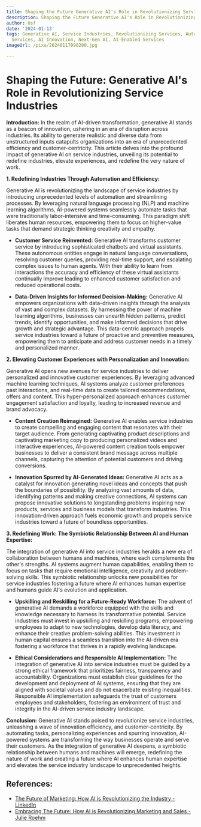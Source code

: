 ```yaml
---
title: Shaping the Future Generative AI's Role in Revolutionizing Service Industries
description: Shaping the Future Generative AI's Role in Revolutionizing Service Industries
author: Usf
date: '2024-01-13'
tags: Generative AI, Service Industries, Revolutionizing Services, Automation, AI-Driven
  Services, AI Innovation, Next-Gen AI, AI-Enabled Services
imageUrl: /pixa/20240117090200.jpg

---
```

# Shaping the Future: Generative AI's Role in Revolutionizing Service Industries

**Introduction:**
In the realm of AI-driven transformation, generative AI stands as a beacon of innovation, ushering in  an era of disruption across industries. Its ability to  generate  realistic  and diverse data from unstructured inputs catapults organizations into  an era of unprecedented efficiency and customer-centricity. This article delves  into the profound impact of generative  AI on service industries, unveiling its potential to redefine industries,  elevate experiences, and redefine the very  nature of work.

**1.  Redefining Industries Through Automation and Efficiency:**

Generative AI is revolutionizing the landscape of service industries by introducing unprecedented levels of  automation  and streamlining processes.  By leveraging natural language processing (NLP) and machine learning  algorithms, AI-powered systems seamlessly automate tasks that were traditionally labor-intensive and time-consuming. This paradigm shift  liberates human  resources, empowering them to focus on  higher-value tasks that demand strategic thinking creativity and empathy.

- **Customer Service Reinvented:** Generative AI transforms customer service by introducing sophisticated  chatbots and  virtual assistants. These autonomous entities engage  in natural language conversations,  resolving  customer queries, providing real-time support, and escalating complex issues to human agents. With their ability to learn from interactions the accuracy and efficiency  of these virtual assistants continually improve leading to enhanced customer satisfaction and reduced operational costs.

- **Data-Driven  Insights for  Informed Decision-Making:** Generative AI empowers organizations with data-driven insights through the analysis of vast and complex datasets. By harnessing the power of machine learning algorithms, businesses can unearth  hidden  patterns, predict trends, identify opportunities, and make informed decisions that drive growth and strategic advantage. This data-centric approach propels service industries toward a  future of proactive and preventive measures, empowering them to anticipate and address customer needs in a timely and personalized manner.

**2. Elevating Customer Experiences  with Personalization and Innovation:**

Generative AI opens new avenues for service industries to deliver personalized and innovative customer experiences. By leveraging advanced  machine learning techniques, AI systems analyze customer preferences past  interactions,  and  real-time data to  create tailored recommendations, offers and content. This hyper-personalized  approach enhances customer engagement satisfaction and loyalty, leading to increased revenue and brand advocacy.

- **Content Creation Reimagined:** Generative AI  enables service industries to create compelling and engaging  content that resonates with their target audience. From  generating captivating product descriptions and  captivating marketing copy to producing  personalized videos and  interactive experiences, AI-powered content creation tools empower businesses  to deliver a consistent brand message across multiple channels, capturing the attention of  potential  customers and driving conversions.

- **Innovation Spurred by AI-Generated Ideas:** Generative AI acts as a catalyst for innovation generating novel ideas and concepts that push the boundaries of possibility. By analyzing vast amounts of data, identifying patterns and  making creative connections, AI systems can propose innovative solutions to longstanding problems inspiring new products, services and business models that transform industries. This innovation-driven approach fuels  economic  growth and propels service industries  toward a future of boundless opportunities.

**3. Redefining Work: The Symbiotic Relationship Between AI and Human Expertise:**

The integration of generative AI into service industries heralds a new era of  collaboration between humans and  machines, where  each complements the other's strengths. AI systems augment  human capabilities, enabling them to focus on tasks that require emotional intelligence,  creativity and problem-solving  skills. This symbiotic relationship unlocks new  possibilities for service industries fostering a future where AI enhances human expertise and humans  guide AI's evolution and application.

- **Upskilling  and Reskilling for a Future-Ready Workforce:** The advent of generative AI demands a workforce equipped with the skills and  knowledge necessary to harness its transformative potential. Service industries  must invest  in  upskilling and reskilling programs, empowering employees to adapt to new technologies, develop data literacy, and enhance their creative problem-solving abilities. This investment in human capital  ensures  a seamless transition into the AI-driven era fostering  a workforce that  thrives in a rapidly evolving landscape.

- **Ethical Considerations and Responsible AI Implementation:** The integration of generative AI into service industries  must be guided by a strong  ethical framework that prioritizes fairness,  transparency and accountability. Organizations must  establish clear guidelines for the development and deployment of AI systems, ensuring that they are aligned with societal values and do not exacerbate existing inequalities. Responsible AI implementation safeguards the trust of customers employees and stakeholders, fostering an environment of trust and integrity in the AI-driven  service industry landscape.

**Conclusion:**
Generative AI stands poised to revolutionize service industries,  unleashing a wave of innovation efficiency, and  customer-centricity. By automating tasks, personalizing experiences and spurring innovation, AI-powered systems are transforming the way businesses operate and serve their  customers.  As the integration of generative AI deepens, a symbiotic relationship between humans and machines will emerge,  redefining the nature of work and  creating a future where AI enhances human expertise and elevates the service industry landscape  to unprecedented heights.

## References:
- [The Future of Marketing: How AI is Revolutionizing the Industry - LinkedIn](https://www.linkedin.com/pulse/future-marketing-how-ai-revolutionizing-industry-subin-sunny)
- [Embracing The Future: How AI is Revolutionizing Marketing and Sales - Julie Roehm](https://inspiration-and-insights.medium.com/julie-roehm-c9811ef7c8c7)
